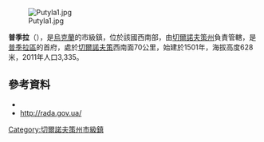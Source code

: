 {{No footnotes|time=2015-09-16T14:37:14+00:00}}
[[Image:Putyla1.jpg|right]]

{{Coord|47|59|43|N|25|5|44|E|display=title}}

'''普季拉'''（{{lang-uk|Путила}}），是[[烏克蘭|烏克蘭]]的市級鎮，位於該國西南部，由[[切爾諾夫策州|切爾諾夫策州]]負責管轄，是[[普季拉區|普季拉區]]的首府，處於[[切爾諾夫策|切爾諾夫策]]西南面70公里，始建於1501年，海拔高度628米，2011年人口3,335。

==參考資料==
*{{cite web|title=Putyla (Chernivtsi Oblast, Putyla Raion)|url=http://weather.in.ua/ua/chernovickaja/21873|work=weather.in.ua|accessdate=20 January 2012|language=uk|archive-date=2017-08-13|archive-url=https://web.archive.org/web/20170813012700/http://weather.in.ua/ua/chernovickaja/21873|dead-url=no}}
*[http://gska2.rada.gov.ua/pls/z7502/A005?rdat1=25.07.2008&rf7571=39231 http://rada.gov.ua/]{{dead link|date=2018年1月 |bot=InternetArchiveBot |fix-attempted=yes }}

{{DEFAULTSORT:Путила}}
[[Category:切爾諾夫策州市級鎮|Category:切爾諾夫策州市級鎮]]


{{Chernivtsi-geo-stub}}
